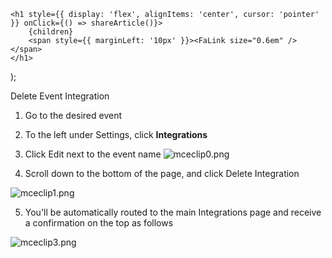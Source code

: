 

    <h1 style={{ display: 'flex', alignItems: 'center', cursor: 'pointer' }} onClick={() => shareArticle()}>
        {children} 
        <span style={{ marginLeft: '10px' }}><FaLink size="0.6em" /></span>
    </h1>
);

<ToastContainer />

<ClickableTitle>Delete Event Integration</ClickableTitle>




1. Go to the desired event


2. To the left under Settings, click **Integrations**


3. Click Edit next to the event name ![mceclip0.png](../../../resources/article-images/12799343439635-Delete-Event-Integration_1.png)


4. Scroll down to the bottom of the page, and click Delete Integration 


![mceclip1.png](../../../resources/article-images/12799343439635-Delete-Event-Integration_2.png)


5. You'll be automatically routed to the main Integrations page and receive a confirmation on the top as follows


![mceclip3.png](../../../resources/article-images/12799343439635-Delete-Event-Integration_3.png)


 



